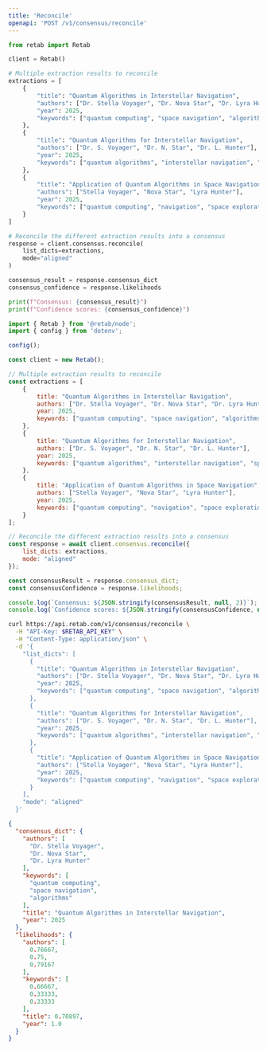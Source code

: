 ```yaml
---
title: 'Reconcile'
openapi: 'POST /v1/consensus/reconcile'
---
```




<RequestExample>

```python python
from retab import Retab

client = Retab()

# Multiple extraction results to reconcile
extractions = [
    {
        "title": "Quantum Algorithms in Interstellar Navigation",
        "authors": ["Dr. Stella Voyager", "Dr. Nova Star", "Dr. Lyra Hunter"],
        "year": 2025,
        "keywords": ["quantum computing", "space navigation", "algorithms"]
    },
    {
        "title": "Quantum Algorithms for Interstellar Navigation",
        "authors": ["Dr. S. Voyager", "Dr. N. Star", "Dr. L. Hunter"],
        "year": 2025,
        "keywords": ["quantum algorithms", "interstellar navigation", "space travel"]
    },
    {
        "title": "Application of Quantum Algorithms in Space Navigation",
        "authors": ["Stella Voyager", "Nova Star", "Lyra Hunter"],
        "year": 2025,
        "keywords": ["quantum computing", "navigation", "space exploration"]
    }
]

# Reconcile the different extraction results into a consensus
response = client.consensus.reconcile(
    list_dicts=extractions,
    mode="aligned"
)

consensus_result = response.consensus_dict
consensus_confidence = response.likelihoods

print(f"Consensus: {consensus_result}")
print(f"Confidence scores: {consensus_confidence}")
```

```javascript javascript
import { Retab } from '@retab/node';
import { config } from 'dotenv';

config();

const client = new Retab();

// Multiple extraction results to reconcile
const extractions = [
    {
        title: "Quantum Algorithms in Interstellar Navigation",
        authors: ["Dr. Stella Voyager", "Dr. Nova Star", "Dr. Lyra Hunter"],
        year: 2025,
        keywords: ["quantum computing", "space navigation", "algorithms"]
    },
    {
        title: "Quantum Algorithms for Interstellar Navigation",
        authors: ["Dr. S. Voyager", "Dr. N. Star", "Dr. L. Hunter"],
        year: 2025,
        keywords: ["quantum algorithms", "interstellar navigation", "space travel"]
    },
    {
        title: "Application of Quantum Algorithms in Space Navigation",
        authors: ["Stella Voyager", "Nova Star", "Lyra Hunter"],
        year: 2025,
        keywords: ["quantum computing", "navigation", "space exploration"]
    }
];

// Reconcile the different extraction results into a consensus
const response = await client.consensus.reconcile({
    list_dicts: extractions,
    mode: "aligned"
});

const consensusResult = response.consensus_dict;
const consensusConfidence = response.likelihoods;

console.log(`Consensus: ${JSON.stringify(consensusResult, null, 2)}`);
console.log(`Confidence scores: ${JSON.stringify(consensusConfidence, null, 2)}`);
```




```bash curl
curl https://api.retab.com/v1/consensus/reconcile \
  -H "API-Key: $RETAB_API_KEY" \
  -H "Content-Type: application/json" \
  -d '{
    "list_dicts": [
      {
        "title": "Quantum Algorithms in Interstellar Navigation",
        "authors": ["Dr. Stella Voyager", "Dr. Nova Star", "Dr. Lyra Hunter"],
        "year": 2025,
        "keywords": ["quantum computing", "space navigation", "algorithms"]
      },
      {
        "title": "Quantum Algorithms for Interstellar Navigation",
        "authors": ["Dr. S. Voyager", "Dr. N. Star", "Dr. L. Hunter"],
        "year": 2025,
        "keywords": ["quantum algorithms", "interstellar navigation", "space travel"]
      },
      {
        "title": "Application of Quantum Algorithms in Space Navigation",
        "authors": ["Stella Voyager", "Nova Star", "Lyra Hunter"],
        "year": 2025,
        "keywords": ["quantum computing", "navigation", "space exploration"]
      }
    ],
    "mode": "aligned"
  }'
```

</RequestExample>


<ResponseExample>

```json 200
{
  "consensus_dict": {
    "authors": [
      "Dr. Stella Voyager",
      "Dr. Nova Star",
      "Dr. Lyra Hunter"
    ],
    "keywords": [
      "quantum computing",
      "space navigation",
      "algorithms"
    ],
    "title": "Quantum Algorithms in Interstellar Navigation",
    "year": 2025
  },
  "likelihoods": {
    "authors": [
      0.76667,
      0.75,
      0.79167
    ],
    "keywords": [
      0.66667,
      0.33333,
      0.33333
    ],
    "title": 0.70897,
    "year": 1.0
  }
}
```

</ResponseExample>

